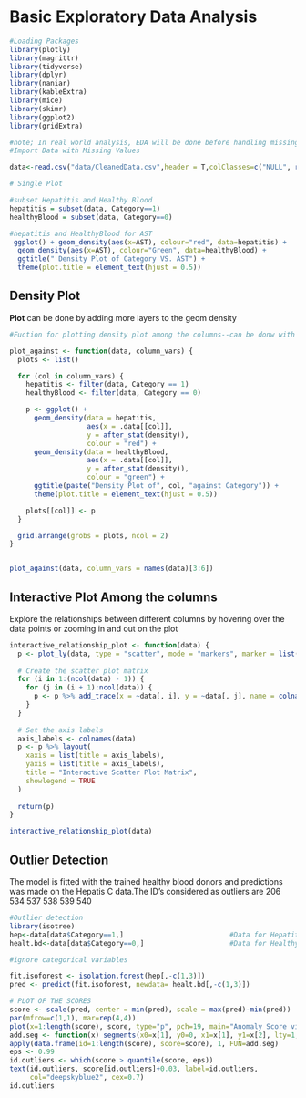 # Basic Exploratory Data Analysis {#dataanalysis}


```r
#Loading Packages 
library(plotly)
library(magrittr)
library(tidyverse)
library(dplyr)
library(naniar)
library(kableExtra)
library(mice)
library(skimr)
library(ggplot2)
library(gridExtra)
```

```r
#note; In real world analysis, EDA will be done before handling missing values
#Import Data with Missing Values

data<-read.csv("data/CleanedData.csv",header = T,colClasses=c("NULL", rep(NA, 13))) 
```



```r
# Single Plot

#subset Hepatitis and Healthy Blood
hepatitis = subset(data, Category==1)
healthyBlood = subset(data, Category==0)

#hepatitis and HealthyBlood for AST
 ggplot() + geom_density(aes(x=AST), colour="red", data=hepatitis) +
  geom_density(aes(x=AST), colour="Green", data=healthyBlood) +
  ggtitle(" Density Plot of Category VS. AST") +
  theme(plot.title = element_text(hjust = 0.5))

```



## Density Plot

**Plot** can be done by adding more layers to the geom density

```r
#Fuction for plotting density plot among the columns--can be donw with clot plot

plot_against <- function(data, column_vars) {
  plots <- list()

  for (col in column_vars) {
    hepatitis <- filter(data, Category == 1)
    healthyBlood <- filter(data, Category == 0)

    p <- ggplot() +
      geom_density(data = hepatitis,
                   aes(x = .data[[col]],
                   y = after_stat(density)), 
                   colour = "red") +
      geom_density(data = healthyBlood, 
                   aes(x = .data[[col]], 
                   y = after_stat(density)), 
                   colour = "green") +
      ggtitle(paste("Density Plot of", col, "against Category")) +
      theme(plot.title = element_text(hjust = 0.5))

    plots[[col]] <- p
  }

  grid.arrange(grobs = plots, ncol = 2)
}


plot_against(data, column_vars = names(data)[3:6])

```

## Interactive Plot Among the columns

Explore the relationships between different columns by hovering over the data points or zooming in and out on the plot

```r


interactive_relationship_plot <- function(data) {
  p <- plot_ly(data, type = "scatter", mode = "markers", marker = list(size = 8))
  
  # Create the scatter plot matrix
  for (i in 1:(ncol(data) - 1)) {
    for (j in (i + 1):ncol(data)) {
      p <- p %>% add_trace(x = ~data[, i], y = ~data[, j], name = colnames(data)[j])
    }
  }
  
  # Set the axis labels
  axis_labels <- colnames(data)
  p <- p %>% layout(
    xaxis = list(title = axis_labels),
    yaxis = list(title = axis_labels),
    title = "Interactive Scatter Plot Matrix",
    showlegend = TRUE
  )
  
  return(p)
}

interactive_relationship_plot(data)
```






## Outlier Detection

The model is fitted with the trained healthy blood donors and predictions was made on the Hepatis C data.The ID's considered as outliers are 206 534 537 538 539 540

```r
#Outlier detection
library(isotree)
hep<-data[data$Category==1,]                          #Data for Hepatitis C patient
healt.bd<-data[data$Category==0,]                     #Data for Healthy blood donors

#ignore categorical variables

fit.isoforest <- isolation.forest(hep[,-c(1,3)])
pred <- predict(fit.isoforest, newdata= healt.bd[,-c(1,3)])

```


```r

# PLOT OF THE SCORES
score <- scale(pred, center = min(pred), scale = max(pred)-min(pred))
par(mfrow=c(1,1), mar=rep(4,4))
plot(x=1:length(score), score, type="p", pch=19, main="Anomaly Score via iForest",xlab="id", ylab="score", cex=score*3, col="coral2")
add.seg <- function(x) segments(x0=x[1], y0=0, x1=x[1], y1=x[2], lty=1, lwd=1.5, col="cadetblue")
apply(data.frame(id=1:length(score), score=score), 1, FUN=add.seg)
eps <- 0.99
id.outliers <- which(score > quantile(score, eps))
text(id.outliers, score[id.outliers]+0.03, label=id.outliers,
     col="deepskyblue2", cex=0.7)
id.outliers
```



